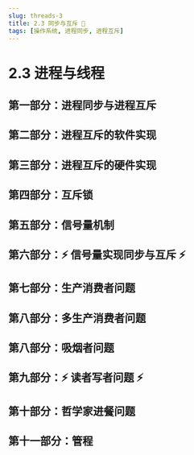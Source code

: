 ---
slug: threads-3
title: 2.3 同步与互斥 🚀
tags: [操作系统, 进程同步, 进程互斥]
---


# 2.3 进程与线程

## 第一部分：进程同步与进程互斥

<PDFPreview pdfUrl="https://blog-use-1316646528.cos.ap-nanjing.myqcloud.com/%E6%93%8D%E4%BD%9C%E7%B3%BB%E7%BB%9F/2.3.1%20%E8%BF%9B%E7%A8%8B%E5%90%8C%E6%AD%A5%E4%B8%8E%E8%BF%9B%E7%A8%8B%E4%BA%92%E6%96%A5.pdf" />

## 第二部分：进程互斥的软件实现

<PDFPreview pdfUrl="https://blog-use-1316646528.cos.ap-nanjing.myqcloud.com/%E6%93%8D%E4%BD%9C%E7%B3%BB%E7%BB%9F/2.3.3%20%E8%BF%9B%E7%A8%8B%E4%BA%92%E6%96%A5%E7%9A%84%E7%A1%AC%E4%BB%B6%E5%AE%9E%E7%8E%B0.pdf" />

## 第三部分：进程互斥的硬件实现

<PDFPreview pdfUrl="https://blog-use-1316646528.cos.ap-nanjing.myqcloud.com/%E6%93%8D%E4%BD%9C%E7%B3%BB%E7%BB%9F/2.1.3%20%E8%BF%9B%E7%A8%8B%E6%8E%A7%E5%88%B6.pdf" />

## 第四部分：互斥锁

<PDFPreview pdfUrl="https://blog-use-1316646528.cos.ap-nanjing.myqcloud.com/%E6%93%8D%E4%BD%9C%E7%B3%BB%E7%BB%9F/2.3.4%E4%BA%92%E6%96%A5%E9%94%81.pdf" />

## 第五部分：信号量机制

<PDFPreview pdfUrl="https://blog-use-1316646528.cos.ap-nanjing.myqcloud.com/%E6%93%8D%E4%BD%9C%E7%B3%BB%E7%BB%9F/2.3.5%E4%BF%A1%E5%8F%B7%E9%87%8F%E6%9C%BA%E5%88%B6.pdf" />

## 第六部分：⚡️ 信号量实现同步与互斥 ⚡️

<PDFPreview pdfUrl="https://blog-use-1316646528.cos.ap-nanjing.myqcloud.com/%E6%93%8D%E4%BD%9C%E7%B3%BB%E7%BB%9F/2.3.6%20%E4%BF%A1%E5%8F%B7%E9%87%8F%E5%AE%9E%E7%8E%B0%E5%90%8C%E6%AD%A5%E4%B8%8E%E4%BA%92%E6%96%A5.pdf" />

## 第七部分：生产消费者问题

<PDFPreview pdfUrl="https://blog-use-1316646528.cos.ap-nanjing.myqcloud.com/%E6%93%8D%E4%BD%9C%E7%B3%BB%E7%BB%9F/2.3.7%20%E7%94%9F%E4%BA%A7%E6%B6%88%E8%B4%B9%E8%80%85%E9%97%AE%E9%A2%98.pdf" />

## 第八部分：多生产消费者问题

<PDFPreview pdfUrl="https://blog-use-1316646528.cos.ap-nanjing.myqcloud.com/%E6%93%8D%E4%BD%9C%E7%B3%BB%E7%BB%9F/2.3.8%20%E5%A4%9A%E7%B1%BB%E5%9E%8B%E7%94%9F%E4%BA%A7%E6%B6%88%E8%B4%B9%E8%80%85%E9%97%AE%E9%A2%98.pdf" />

## 第八部分：吸烟者问题

<PDFPreview pdfUrl="https://blog-use-1316646528.cos.ap-nanjing.myqcloud.com/%E6%93%8D%E4%BD%9C%E7%B3%BB%E7%BB%9F/2.3.9%20%E5%90%B8%E7%83%9F%E8%80%85%E9%97%AE%E9%A2%98.pdf" />

## 第九部分：⚡️ 读者写者问题 ⚡️

<PDFPreview pdfUrl="https://blog-use-1316646528.cos.ap-nanjing.myqcloud.com/%E6%93%8D%E4%BD%9C%E7%B3%BB%E7%BB%9F/2.3.10%20%E8%AF%BB%E8%80%85%E5%86%99%E8%80%85%E9%97%AE%E9%A2%98.pdf" />

## 第十部分：哲学家进餐问题

<PDFPreview pdfUrl="https://blog-use-1316646528.cos.ap-nanjing.myqcloud.com/%E6%93%8D%E4%BD%9C%E7%B3%BB%E7%BB%9F/2.3.11%20%E5%93%B2%E5%AD%A6%E5%AE%B6%E8%BF%9B%E9%A4%90%E9%97%AE%E9%A2%98.pdf" />

## 第十一部分：管程

<PDFPreview pdfUrl="https://blog-use-1316646528.cos.ap-nanjing.myqcloud.com/%E6%93%8D%E4%BD%9C%E7%B3%BB%E7%BB%9F/2.3.12%20%E7%AE%A1%E7%A8%8B.pdf" />
